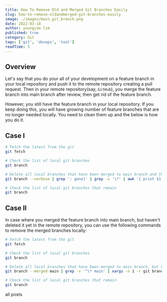 ```yaml
---
title: How To Remove Old and Merged Git Branches Easily
slug: how-to-remove-oldandmerged-git-branches-easily
image: ./images/main_git_branch.png
date: 2022-03-18
author: youngjae lim
published: true
category: Git
tags: ['git', 'devops', 'tool']
readTime: 5
---
```



## Overview

Let's say that you do your all of your development on a feature branch in your local repository and push it to the remote repository creating a pull request. Then in your remote repository(say, `GitHub`), you merge the feature branch into main branch after review, then get rid of the feature branch.

However, you still have the feature branch in your local repository. If you keep doing this, you will have growing number of feature branches that are no longer needed locally. You need to clean them up and the below is how you do it.

## Case I

```bash
# Fetch the latest from the git
git fetch

# Check the list of local git branches
git branch

# Delete all local branches that have been merged to main branch and then deleted in the remote repository
git branch --verbose | grep ': gone]' | grep -v '\*' | awk '{ print $1; }' | xargs -r git branch -d

# Check the list of local git branches that remain
git branch
```

## Case II

In case where you merged the feature branch into main branch, but haven't deleted it yet in the remote repository, you can use the following commands to remove the merged branches locally:

```bash
# Fetch the latest from the git
git fetch

# Check the list of local git branches
git branch

# Delete all local branches that have been merged to main branch, but haven't yet deleted in the remote repository
git branch --merged main | grep -v '^\* main' | xargs -n 1 -r git branch -d

# Check the list of local git branches that remain
git branch
```

<Link to='/posts' className='btn center-btn'>
  all posts
</Link>
